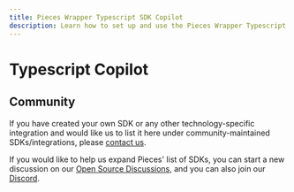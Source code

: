 ```yaml
---
title: Pieces Wrapper Typescript SDK Copilot
description: Learn how to set up and use the Pieces Wrapper Typescript SDK Copilot methods
---
```


# Typescript Copilot

## Community
If you have created your own SDK or any other technology-specific integration and would like us to list it here under community-maintained SDKs/integrations, please [contact us](https://github.com/pieces-app/opensource/discussions).

If you would like to help us expand Pieces' list of SDKs, you can start a new discussion on our [Open Source Discussions](https://github.com/pieces-app/opensource/discussions), and you can also join our [Discord](https://discord.gg/getpieces).